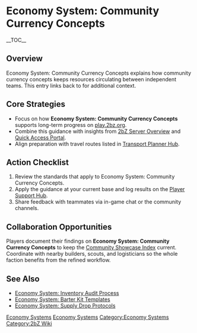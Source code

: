 {{Short description|Economy System: Community Currency Concepts explains how community currency concepts keeps resources circulating between independent teams}}
= Economy System: Community Currency Concepts =
{{2bZ Navbox}}
__TOC__

== Overview ==
Economy System: Community Currency Concepts explains how community currency concepts keeps
resources circulating between independent teams. This entry links back to
[[Category:Economy Systems|Economy Systems]] for additional context.

== Core Strategies ==
* Focus on how '''Economy System: Community Currency Concepts''' supports long-term progress on [[play.2bz.org]].
* Combine this guidance with insights from [[2bZ Server Overview]] and [[Quick Access Portal]].
* Align preparation with travel routes listed in [[Transport Planner Hub]].

== Action Checklist ==
# Review the [[Category:Economy Systems|Economy Systems]] standards that apply to Economy System: Community Currency Concepts.
# Apply the guidance at your current base and log results on the [[Player Support Hub]].
# Share feedback with teammates via in-game chat or the community channels.

== Collaboration Opportunities ==
Players document their findings on '''Economy System: Community Currency Concepts''' to
keep the [[Community Showcase Index]] current. Coordinate with nearby builders, scouts,
and logisticians so the whole faction benefits from the refined workflow.

== See Also ==
* [[Economy System: Inventory Audit Process]]
* [[Economy System: Barter Kit Templates]]
* [[Economy System: Supply Drop Protocols]]

[[Category:Economy Systems]]
[[Category:2bZ Wiki]]

